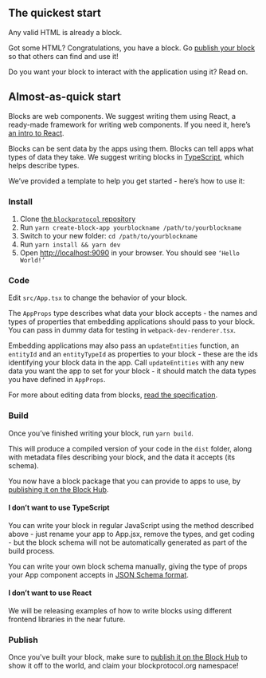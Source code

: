 ## The quickest start

Any valid HTML is already a block.

Got some HTML? Congratulations, you have a block. Go [publish your block](#publish) so that others can find and use it!

Do you want your block to interact with the application using it? Read on.

## Almost-as-quick start

Blocks are web components. We suggest writing them using React, a ready-made framework for writing web components.
If you need it, here’s [an intro to React](https://reactjs.org/docs/getting-started.html).

Blocks can be sent data by the apps using them. Blocks can tell apps what types of data they take.
We suggest writing blocks in [TypeScript](https://www.typescriptlang.org/docs/handbook/typescript-in-5-minutes.html),
which helps describe types.

We’ve provided a template to help you get started - here’s how to use it:

### Install

1.  Clone [the `blockprotocol` repository](https://github.com/blockprotocol/blockprotocol)
1.  Run `yarn create-block-app yourblockname /path/to/yourblockname`
1.  Switch to your new folder: `cd /path/to/yourblockname`
1.  Run `yarn install && yarn dev`
1.  Open [http://localhost:9090](http://localhost:9090) in your browser. You should see `‘Hello World!’`

### Code

Edit `src/App.tsx` to change the behavior of your block.

The `AppProps` type describes what data your block accepts - the names and types of properties that embedding applications
should pass to your block. You can pass in dummy data for testing in `webpack-dev-renderer.tsx`.

Embedding applications may also pass an `updateEntities` function, an `entityId` and an `entityTypeId` as properties
to your block - these are the ids identifying your block data in the app. Call `updateEntities` with any new data
you want the app to set for your block - it should match the data types you have defined in `AppProps`.

For more about editing data from blocks, [read the specification](https://blockprotocol.org/spec/block-types#data-transfer).

### Build

Once you’ve finished writing your block, run `yarn build`.

This will produce a compiled version of your code in the `dist` folder, along with metadata files describing your block,
and the data it accepts (its schema).

You now have a block package that you can provide to apps to use, by [publishing it on the Block Hub](#publish).

#### I don’t want to use TypeScript

You can write your block in regular JavaScript using the method described above - just rename your app to App.jsx, remove the types, and get coding - but the block schema will not be automatically generated as part of the build process.

You can write your own block schema manually, giving the type of props your App component accepts in
[JSON Schema format](https://www.typescriptlang.org/docs/handbook/typescript-in-5-minutes.html).

#### I don’t want to use React

We will be releasing examples of how to write blocks using different frontend libraries in the near future.

### Publish

Once you've built your block, make sure to [publish it on the Block Hub](https://blockprotocol.org/docs/publishing-blocks)
to show it off to the world, and claim your blockprotocol.org namespace!
